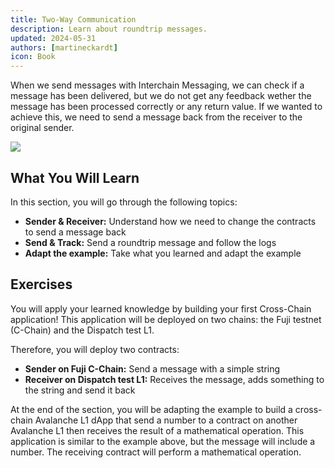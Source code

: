```yaml
---
title: Two-Way Communication
description: Learn about roundtrip messages.
updated: 2024-05-31
authors: [martineckardt]
icon: Book
---
```


When we send messages with Interchain Messaging, we can check if a message has been delivered, but we do not get any feedback wether the message has been processed correctly or any return value. If we wanted to achieve this, we need to send a message back from the receiver to the original sender.

![](/common-images/teleporter/two-way-communication.png)

## What You Will Learn

In this section, you will go through the following topics:

- **Sender & Receiver:** Understand how we need to change the contracts to send a message back
- **Send & Track:** Send a roundtrip message and follow the logs
- **Adapt the example:** Take what you learned and adapt the example

## Exercises
You will apply your learned knowledge by building your first Cross-Chain application! This application will be deployed on two chains: the Fuji testnet (C-Chain) and the Dispatch test L1.

Therefore, you will deploy two contracts:

- **Sender on Fuji C-Chain:** Send a message with a simple string
- **Receiver on Dispatch test L1:** Receives the message, adds something to the string and send it back

At the end of the section, you will be adapting the example to build a cross-chain Avalanche L1 dApp that send a number to a contract on another Avalanche L1 then receives the result of a mathematical operation. This application is similar to the example above, but the message will include a number. The receiving contract will perform a mathematical operation. 